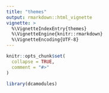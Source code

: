 ```yaml
---
title: "themes"
output: rmarkdown::html_vignette
vignette: >
  %\VignetteIndexEntry{themes}
  %\VignetteEngine{knitr::rmarkdown}
  %\VignetteEncoding{UTF-8}
---
```


```r
knitr::opts_chunk$set(
  collapse = TRUE,
  comment = "#>"
)
```

```r
library(dcamodules)
```
